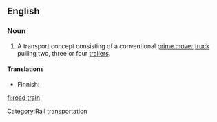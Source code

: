 {{wikipedia}}
==English==

===Noun===
{{en-noun|sg=[[road]] [[train]]}}

# {{Australia}} A transport concept consisting of a conventional [[prime mover]] [[truck]] pulling two, three or four [[trailer]]s.

====Translations====
{{top}}
* Finnish: {{t-|fi|maantiejuna}}
{{bottom}}

[[Category:Rail transportation]]

[[fi:road train]]